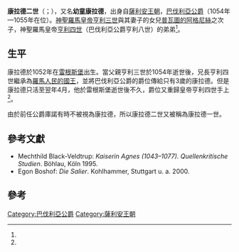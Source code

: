 
'''康拉德二世'''（{{Lang-de|KUNO}}；{{bd|1052年|9月/10月|1055年|4月10日<ref name=FMG>[https://fmg.ac/Projects/MedLands/BAVARIA.htm#_Toc489003165  Foundation for Medieval Genealogy BAVARIA, DUKES - DUKES of BAVARIA (SALIAN KINGS of GERMANY)]</ref>|catIdx=K}}），又名'''幼童康拉德'''，出身自[[薩利安王朝|薩利安王朝]]，[[巴伐利亞統治者列表|巴伐利亞公爵]]（1054年—1055年在位）。[[神聖羅馬皇帝|神聖羅馬皇帝]][[亨利三世_(神聖羅馬帝國)|亨利三世]]與其妻子{{link-en|亞奎丹公爵威廉五世|William V, Duke of Aquitaine}}的女兒[[普瓦圖的阿格尼絲|普瓦圖的阿格尼絲]]之次子，神聖羅馬皇帝[[亨利四世_(神聖羅馬帝國)|亨利四世]]（巴伐利亞公爵亨利八世）的弟弟<ref name=FMG/>。

==生平==
康拉德於1052年在[[雷根斯堡|雷根斯堡]]出生。當父親亨利三世於1054年逝世後，兄長亨利四世繼承為[[羅馬人民的國王|羅馬人民的國王]]，並將巴伐利亞公爵的爵位傳給只有3歲的康拉德。但是康拉德只活至翌年4月，他於雷根斯堡逝世後不久，爵位又重歸皇帝亨利四世手上<ref name=FMG/>。

由於前任公爵庫諾有時不被視為康拉德，所以康拉德二世又被稱為康拉德一世。

==參考文獻==
* Mechthild Black-Veldtrup: ''Kaiserin Agnes (1043–1077). Quellenkritische Studien''. Böhlau, Köln 1995.
* Egon Boshof: ''Die Salier''. Kohlhammer, Stuttgart u. a. 2000.

==參考==
{{Reflist}}

{{S-start}}
{{S-hou|[[薩利安王朝|薩利安王朝]]|1052年|9月/10月|1055年|4月10日}}
{{S-bef|before=[[亨利四世_(神聖羅馬帝國)|亨利八世]]}}
{{S-ttl|title=[[巴伐利亞統治者列表|巴伐利亞公爵]]|years=1054年-1055年}}
{{S-aft|after=[[亨利四世_(神聖羅馬帝國)|亨利八世]]}}
{{s-end}}

{{小作品}}

{{Authority Control}}

[[Category:巴伐利亞公爵|Category:巴伐利亞公爵]]
[[Category:薩利安王朝|Category:薩利安王朝]]
